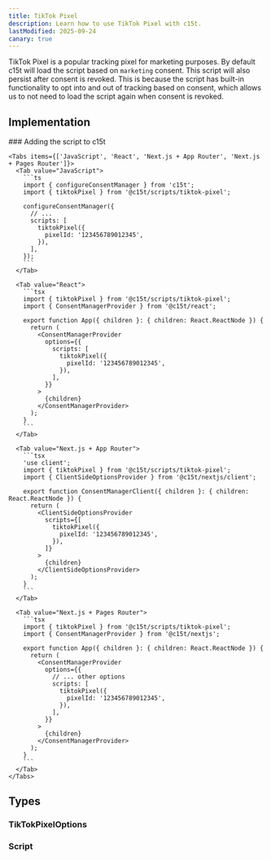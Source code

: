 ```yaml
---
title: TikTok Pixel
description: Learn how to use TikTok Pixel with c15t.
lastModified: 2025-09-24
canary: true
---
```


TikTok Pixel is a popular tracking pixel for marketing purposes. By default c15t will load the script based on `marketing` consent.
This script will also persist after consent is revoked. This is because the script has built-in functionality to opt into and out of tracking based on consent, which allows us to not need to load the script again when consent is revoked.

## Implementation

<Steps>
  <Step>
    ### Adding the script to c15t

    <Tabs items={['JavaScript', 'React', 'Next.js + App Router', 'Next.js + Pages Router']}>
      <Tab value="JavaScript">
        ```ts
        import { configureConsentManager } from 'c15t';
        import { tiktokPixel } from '@c15t/scripts/tiktok-pixel';

        configureConsentManager({
          // ... 
          scripts: [
            tiktokPixel({
              pixelId: '123456789012345',
            }),
          ],
        });
        ```
      </Tab>

      <Tab value="React">
        ```tsx
        import { tiktokPixel } from '@c15t/scripts/tiktok-pixel';
        import { ConsentManagerProvider } from '@c15t/react';

        export function App({ children }: { children: React.ReactNode }) { 
          return (
            <ConsentManagerProvider
              options={{
                scripts: [
                  tiktokPixel({
                    pixelId: '123456789012345',
                  }),
                ],
              }}
            >
              {children}
            </ConsentManagerProvider>
          );
        }
        ```
      </Tab>

      <Tab value="Next.js + App Router">
        ```tsx
        'use client';
        import { tiktokPixel } from '@c15t/scripts/tiktok-pixel';
        import { ClientSideOptionsProvider } from '@c15t/nextjs/client';

        export function ConsentManagerClient({ children }: { children: React.ReactNode }) { 
          return (
            <ClientSideOptionsProvider
              scripts={[
                tiktokPixel({
                  pixelId: '123456789012345',
                }),
              ]}
            >
              {children}
            </ClientSideOptionsProvider>
          );
        }
        ```
      </Tab>

      <Tab value="Next.js + Pages Router">
        ```tsx
        import { tiktokPixel } from '@c15t/scripts/tiktok-pixel';
        import { ConsentManagerProvider } from '@c15t/nextjs';

        export function App({ children }: { children: React.ReactNode }) { 
          return (
            <ConsentManagerProvider
              options={{
                // ... other options
                scripts: [
                  tiktokPixel({
                    pixelId: '123456789012345',
                  }),
                ],
              }}
            >
              {children}
            </ConsentManagerProvider>
          );
        }
        ```
      </Tab>
    </Tabs>
  </Step>
</Steps>

## Types

### TikTokPixelOptions

<AutoTypeTable path="./packages/scripts/src/tiktok-pixel.ts" name="TikTokPixelOptions" />

### Script

<AutoTypeTable path="./packages/core/src/libs/script-loader/types.ts" name="Script" />
